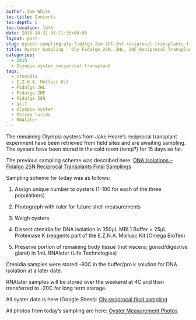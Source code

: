 ```yaml
---
author: Sam White
toc-title: Contents
toc-depth: 5
toc-location: left
date: 2015-10-31 01:11:36+00:00
layout: post
slug: oyster-sampling-oly-fidalgo-2sn-2hl-2nf-reciprocal-transplants-final-samplings
title: Oyster Sampling - Oly Fidalgo 2SN, 2HL, 2NF Reciprocal Transplants Final Samplings
categories:
  - 2015
  - Olympia oyster reciprocal transplant
tags:
  - ctenidia
  - E.Z.N.A. Mollusc Kit
  - Fidalgo 2HL
  - Fidalgo 2NF
  - Fidalgo 2SN
  - gill
  - olympia oyster
  - Ostrea lurida
  - RNAlater
---
```


The remaining Olympia oysters from Jake Heare’s reciprocal transplant experiment have been retrieved from field sites and are awaiting sampling. The oysters have been stored in the cold room (temp?) for 15 days so far.

The previous sampling scheme was described here: [DNA Isolations – Fidalgo 2SN Reciprocal Transplants Final Samplings](https://robertslab.github.io/sams-notebook/posts/2015/2015-10-22-dna-isolations-fidalgo-2sn-reciprocal-transplants-final-samplings/)

Sampling scheme for today was as follows:




    
  1. Assign unique number to oysters (1-100 for each of the three populations)

    
  2. Photograph with ruler for future shell measurements

    
  3. Weigh oysters

    
  4. Dissect ctenidia for DNA isolation in 350μL MBL1 Buffer + 25μL Proteinase K (reagents part of the E.Z.N.A. Mollusc Kit [Omega BioTek)

    
  5. Preserve portion of remaining body tissue (not viscera; gonad/digestive gland) in 1mL RNAlater (Life Technologies)



Ctenidia samples were stored -80C in the buffer/pro k solution for DNA isolation at a later date.

RNAlater samples will be stored over the weekend at 4C and then transferred to -20C for long term storage.

All oyster data is here (Google Sheet): [Oly reciprocal final sampling](https://docs.google.com/spreadsheets/d/1CTJOWWHjm-S8CaB1fBHTg4yBGRjcsU6EHGotcjhUJoA/edit?usp=sharing)

All photos from today's sampling are here: [Oyster Measurement Photos](https://eagle.fish.washington.edu/photo/?t=Albums/album_4f6c795f4d6561737572656d656e74735f3230313531303330#Albums/album_4f6c795f4d6561737572656d656e74735f3230313531303330)
